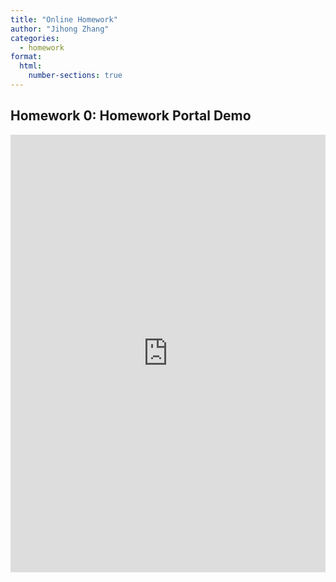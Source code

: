 ```yaml
---
title: "Online Homework"
author: "Jihong Zhang"
categories: 
  - homework
format: 
  html:
    number-sections: true
---
```


## Homework 0: Homework Portal Demo

```{=html}
<iframe width="100%" height="700px" src="https://forms.office.com/Pages/ResponsePage.aspx?id=DQSIkWdsW0yxEjajBLZtrQAAAAAAAAAAAANAAbGr9vVUNVBHSFlLT1dKWFYzWEVXUzhEM0Q0VUpHUS4u" frameborder="0" marginwidth="0" marginheight="0" style="border: none; max-width:100%; max-height:100vh" allowfullscreen webkitallowfullscreen mozallowfullscreen msallowfullscreen> </iframe>
```

